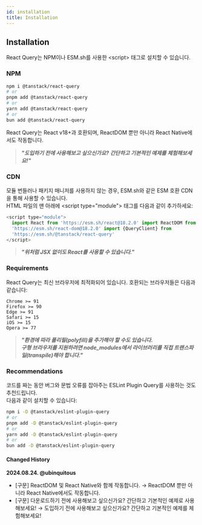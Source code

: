 ```yaml
---
id: installation
title: Installation
---
```


## Installation

React Query는 NPM이나 ESM.sh를 사용한 \<script\> 태그로 설치할 수 있습니다.

### NPM

```bash
npm i @tanstack/react-query
# or
pnpm add @tanstack/react-query
# or
yarn add @tanstack/react-query
# or
bun add @tanstack/react-query
```

React Query는 React v18+과 호환되며, ReactDOM 뿐만 아니라 React Native에서도 작동합니다.

> <b>
>   <i>
>     "도입하기 전에 사용해보고 싶으신가요? 간단하고 기본적인 예제를
>     체험해보세요!"
>   </i>
> </b>

### CDN

모듈 번들러나 패키지 매니저를 사용하지 않는 경우, ESM.sh와 같은 ESM 호환 CDN을 통해 사용할 수 있습니다.  
HTML 파일의 맨 아래에 \<script type="module"\> 태그를 다음과 같이 추가하세요:

```js
<script type="module">
  import React from 'https://esm.sh/react@18.2.0' import ReactDOM from
  'https://esm.sh/react-dom@18.2.0' import {QueryClient} from
  'https://esm.sh/@tanstack/react-query'
</script>
```

> <b>
>   <i>"위처럼 JSX 없이도 React를 사용할 수 있습니다."</i>
> </b>

### Requirements

React Query는 최신 브라우저에 최적화되어 있습니다. 호환되는 브라우저들은 다음과 같습니다:

```
Chrome >= 91
Firefox >= 90
Edge >= 91
Safari >= 15
iOS >= 15
Opera >= 77
```

> <b>
>   <i>
>     "환경에 따라 폴리필(polyfill)을 추가해야 할 수도 있습니다. <br />
>     구형 브라우저를 지원하려면 node_modules에서 라이브러리를 직접 트랜스파일(transpile)해야
>     합니다."
>   </i>
> </b>

### Recommendations

코드를 짜는 동안 버그와 문법 오류를 잡아주는 ESLint Plugin Query를 사용하는 것도 추천드립니다.  
다음과 같이 설치할 수 있습니다:

```bash
npm i -D @tanstack/eslint-plugin-query
# or
pnpm add -D @tanstack/eslint-plugin-query
# or
yarn add -D @tanstack/eslint-plugin-query
# or
bun add -D @tanstack/eslint-plugin-query
```

#### Changed History

**2024.08.24. @ubinquitous**

- [구문] ReactDOM 및 React Native와 함께 작동합니다. → ReactDOM 뿐만 아니라 React Native에서도 작동합니다.
- [구문] 다운로드하기 전에 사용해보고 싶으신가요? 간단하고 기본적인 예제로 사용해보세요! → 도입하기 전에 사용해보고 싶으신가요? 간단하고 기본적인 예제를 체험해보세요!
